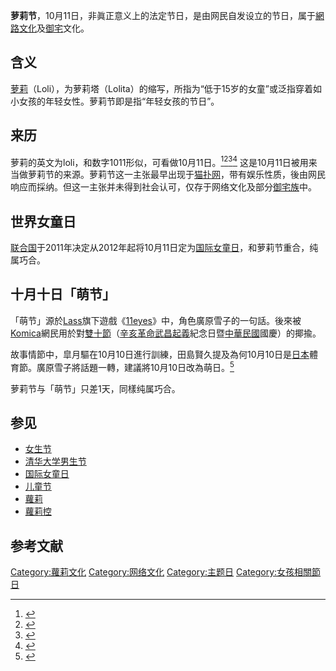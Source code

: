 {{NoteTA
|G1 = IT
}}
'''萝莉节'''，10月11日，非眞正意义上的法定节日，是由网民自发设立的节日，属于[[網路文化|網路文化]]及[[御宅|御宅]]文化。

== 含义 ==
[[萝莉|萝莉]]（Loli），为萝莉塔（Lolita）的缩写，所指为“低于15岁的女童”或泛指穿着如小女孩的年轻女性。萝莉节即是指“年轻女孩的节日”。

==来历==
萝莉的英文为loli，和数字1011形似，可看做10月11日。<ref>{{Cite web |url=http://epaper.bjnews.com.cn/html/2012-10/20/content_381206.htm?div=-1 |title=e热词-新京报 |accessdate=2013-10-09 |archive-date=2015-06-10 |archive-url=https://web.archive.org/web/20150610120113/http://epaper.bjnews.com.cn/html/2012-10/20/content_381206.htm?div=-1 |dead-url=no }}</ref><ref>{{Cite web |url=http://shanghaiist.com/2011/10/11/gallery_according_to_weibo_today_10.php |title=存档副本 |accessdate=2013-10-11 |archive-date=2011-10-14 |archive-url=https://web.archive.org/web/20111014202133/http://shanghaiist.com/2011/10/11/gallery_according_to_weibo_today_10.php |dead-url=yes }}</ref><ref>{{Cite web |url=http://www.nownews.com/2012/10/11/11904-2862233.htm |title=存档副本 |accessdate=2013-10-11 |archive-date=2012-10-16 |archive-url=https://web.archive.org/web/20121016045939/http://www.nownews.com/2012/10/11/11904-2862233.htm |dead-url=no }}</ref><ref>{{Cite web |url=http://www.kids21.cn/zc/201110/t20111011_82845.htm |title=存档副本 |accessdate=2013-10-11 |archive-date=2013-05-12 |archive-url=https://web.archive.org/web/20130512184536/http://www.kids21.cn/zc/201110/t20111011_82845.htm |dead-url=yes }}</ref>
这是10月11日被用来当做萝莉节的来源。萝莉节这一主张最早出现于[[猫扑网|猫扑网]]，带有娱乐性质，後由网民响应而採纳。但这一主张并未得到社会认可，仅存于网络文化及部分[[御宅族|御宅族]]中。

==世界女童日==
[[联合国|联合国]]于2011年决定从2012年起将10月11日定为[[国际女童日|国际女童日]]，和萝莉节重合，纯属巧合。

==十月十日「萌节」==

「萌节」源於[[Lass|Lass]]旗下遊戲《[[11eyes|11eyes]]》中，角色廣原雪子的一句話。後來被[[Komica|Komica]]網民用於對[[雙十節|雙十節]]（[[辛亥革命|辛亥革命]][[武昌起義|武昌起義]]紀念日暨[[中華民國|中華民國]]國慶）的揶揄。

故事情節中，皐月驅在10月10日進行訓練，田島賢久提及為何10月10日是[[日本|日本]]體育節。廣原雪子將話題一轉，建議將10月10日改為萌日。<ref>{{cite web|url=https://zh.moegirl.org/%E8%90%8C%E8%8A%82|title=萌節 - 萌娘百科|date=2016-06-02|accessdate=2016-06-02|language=zh-cn|archive-date=2016-04-29|archive-url=https://web.archive.org/web/20160429062500/https://zh.moegirl.org/%E8%90%8C%E8%8A%82|dead-url=no}}</ref>

{{Cquote|“将萌字分解之后，就可得到‘十’与‘十’，‘日’与‘月’，也就是十月十日！‘萌日’！”|《[[11eyes|11eyes]]》廣原雪子}}

萝莉节与「萌节」只差1天，同樣纯属巧合。

==参见==
*[[女生节|女生节]]
*[[清华大学男生节|清华大学男生节]]
*[[国际女童日|国际女童日]]
*[[儿童节|儿童节]]
*[[蘿莉|蘿莉]]
*[[蘿莉控|蘿莉控]]

==参考文献==
{{Reflist}}

[[Category:蘿莉文化|Category:蘿莉文化]]
[[Category:网络文化|Category:网络文化]]
[[Category:主题日|Category:主题日]]
[[Category:女孩相關節日|Category:女孩相關節日]]